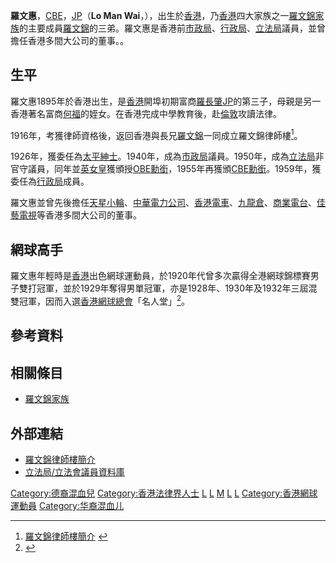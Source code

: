 '''羅文惠'''，[[CBE|CBE]]，[[太平紳士|JP]]（'''Lo Man Wai'''，{{bd|1895年||1985年|4月5日|catIdx=L}}），出生於[[香港|香港]]，乃[[香港|香港]]四大家族之一[[羅文錦家族|羅文錦家族]]的主要成員[[羅文錦|羅文錦]]的三弟。羅文惠是香港前[[市政局|市政局]]、[[香港行政局|行政局]]、[[香港立法局|立法局]]議員，並曾擔任香港多間大公司的董事。。

==生平==
羅文惠1895年於香港出生，是[[香港|香港]]開埠初期富商[[羅長肇|羅長肇]][[太平紳士|JP]]的第三子，母親是另一香港著名富商[[何福|何福]]的姪女。在香港完成中學教育後，赴[[倫敦|倫敦]]攻讀法律。

1916年，考獲律師資格後，返回香港與長兄[[羅文錦|羅文錦]]一同成立羅文錦律師樓<ref>[http://www.loandlo.com/main_chinese.htm 羅文錦律師樓簡介] {{webarchive|url=https://web.archive.org/web/20090422085615/http://www.loandlo.com/main_chinese.htm |date=2009-04-22 }}</ref>。

1926年，獲委任為[[太平紳士|太平紳士]]。1940年，成為[[市政局|市政局]]議員。1950年，成為[[香港立法局|立法局]]非官守議員，同年並[[英女皇|英女皇]]獲頒授[[OBE|OBE勳銜]]，1955年再獲頒[[CBE|CBE勳銜]]。1959年，獲委任為[[香港行政局|行政局]]成員。

羅文惠並曾先後擔任[[天星小輪|天星小輪]]、[[中華電力公司|中華電力公司]]、[[香港電車有限公司|香港電車]]、[[九龍倉集團|九龍倉]]、[[商業電台|商業電台]]、[[佳藝電視|佳藝電視]]等香港多間大公司的董事。

==網球高手==
羅文惠年輕時是[[香港|香港]]出色網球運動員，於1920年代曾多次贏得全港網球錦標賽男子雙打冠軍，並於1929年奪得男單冠軍，亦是1928年、1930年及1932年三屆混雙冠軍，因而入選[[香港網球總會|香港網球總會]]「名人堂」<ref>{{Cite web |url=http://www.tennishk.org/hk/about-us/hkta-hall-of-fame |title=香港網總名人堂 |access-date=2015-05-09 |archive-url=https://web.archive.org/web/20150518105559/http://www.tennishk.org/hk/about-us/hkta-hall-of-fame |archive-date=2015-05-18 |dead-url=yes }}</ref>。

==參考資料==
<div class="references-small">
<references/>
</div>

==相關條目==
* [[羅文錦家族|羅文錦家族]]

==外部連結==
* [https://web.archive.org/web/20090422085615/http://www.loandlo.com/main_chinese.htm 羅文錦律師樓簡介]
* [http://app.legco.gov.hk/member_front/chinese/library/member_search.aspx 立法局/立法會議員資料庫] {{Wayback|url=http://app.legco.gov.hk/member_front/chinese/library/member_search.aspx |date=20121105020853 }}

{{DEFAULTSORT:Lo}}
[[Category:德裔混血兒|Category:德裔混血兒]]
[[Category:香港法律界人士|Category:香港法律界人士]]
[[Category:前香港行政局議員|L]]
[[Category:前香港立法局議員|L]]
[[Category:羅姓|M]]
[[Category:CBE勳銜|L]]
[[Category:太平紳士|L]]
[[Category:香港網球運動員|Category:香港網球運動員]]
[[Category:华裔混血儿|Category:华裔混血儿]]